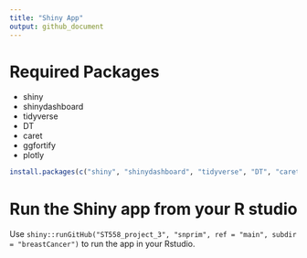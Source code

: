 ```yaml
---
title: "Shiny App"
output: github_document
---
```


# Required Packages

* shiny
* shinydashboard
* tidyverse
* DT
* caret
* ggfortify
* plotly

```r
install.packages(c("shiny", "shinydashboard", "tidyverse", "DT", "caret", "ggfortify", "plotly"))
```


# Run the Shiny app from your R studio

Use `shiny::runGitHub("ST558_project_3", "snprim", ref = "main", subdir = "breastCancer")` to run the app in your Rstudio.  

